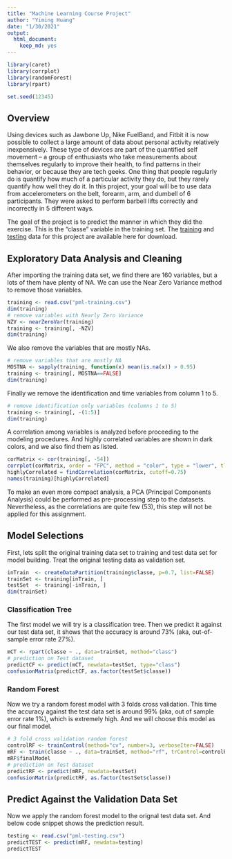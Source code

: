 ```yaml
---
title: "Machine Learning Course Project"
author: "Yiming Huang"
date: "1/30/2021"
output: 
  html_document: 
    keep_md: yes
---
```


```r
library(caret)
library(corrplot)
library(randomForest)
library(rpart)

set.seed(12345)
```

## Overview
Using devices such as Jawbone Up, Nike FuelBand, and Fitbit it is now possible to collect a large amount of data about personal activity relatively inexpensively. These type of devices are part of the quantified self movement – a group of enthusiasts who take measurements about themselves regularly to improve their health, to find patterns in their behavior, or because they are tech geeks. One thing that people regularly do is quantify how much of a particular activity they do, but they rarely quantify how well they do it. In this project, your goal will be to use data from accelerometers on the belt, forearm, arm, and dumbell of 6 participants. They were asked to perform barbell lifts correctly and incorrectly in 5 different ways.  

The goal of the project is to predict the manner in which they did the exercise. This is the "classe" variable in the training set. The [training](https://d396qusza40orc.cloudfront.net/predmachlearn/pml-training.csv) and [testing](https://d396qusza40orc.cloudfront.net/predmachlearn/pml-testing.csv) data for this project are available here for download.

## Exploratory Data Analysis and Cleaning 
After importing the training data set, we find there are 160 variables, but a lots of them have plenty of NA. We can use the Near Zero Variance method to remove those variables.

```r
training <- read.csv("pml-training.csv")
dim(training)
# remove variables with Nearly Zero Variance
NZV <- nearZeroVar(training)
training <- training[, -NZV]
dim(training)
```

We also remove the variables that are mostly NAs. 
```r
# remove variables that are mostly NA
MOSTNA <- sapply(training, function(x) mean(is.na(x)) > 0.95)
training <- training[, MOSTNA==FALSE]
dim(training)
```

Finally we remove the identification and time variables from column 1 to 5.
```r
# remove identification only variables (columns 1 to 5)
training <- training[, -(1:5)]
dim(training)
```

A correlation among variables is analyzed before proceeding to the modeling procedures. And highly correlated variables are shown in dark colors, and we also find them as listed. 
```r
corMatrix <- cor(training[, -54])
corrplot(corMatrix, order = "FPC", method = "color", type = "lower", tl.cex = 0.6, tl.col = rgb(0, 0, 0))
highlyCorrelated = findCorrelation(corMatrix, cutoff=0.75)
names(training)[highlyCorrelated]
```

To make an even more compact analysis, a PCA (Principal Components Analysis) could be performed as pre-processing step to the datasets. Nevertheless, as the correlations are quite few (53), this step will not be applied for this assignment.

## Model Selections
First, lets split the original training data set to training and test data set for model building. Treat the original testing data as validation set.
```r
inTrain  <- createDataPartition(training$classe, p=0.7, list=FALSE)
trainSet <- training[inTrain, ]
testSet  <- training[-inTrain, ]
dim(trainSet)
```

### Classification Tree
The first model we will try is a classification tree. Then we predict it against our test data set, it shows that the accuracy is around 73% (aka, out-of-sample error rate 27%). 
```r
mCT <- rpart(classe ~ ., data=trainSet, method="class")
# prediction on Test dataset
predictCF <- predict(mCT, newdata=testSet, type="class")
confusionMatrix(predictCF, as.factor(testSet$classe))
```

### Random Forest
Now we try a random forest model with 3 folds cross validation. This time the accuracy against the test data set is around 99% (aka, out of sample error rate 1%), which is extremely high. And we will choose this model as our final model.
```r
# 3 fold cross validation random forest
controlRF <- trainControl(method="cv", number=3, verboseIter=FALSE)
mRF <- train(classe ~ ., data=trainSet, method="rf", trControl=controlRF)
mRF$finalModel
# prediction on Test dataset
predictRF <- predict(mRF, newdata=testSet)
confusionMatrix(predictRF, as.factor(testSet$classe))
```

## Predict Against the Validation Data Set
Now we apply the random forest model to the orignal test data set. And below code snippet shows the prediction result.
```r
testing <- read.csv("pml-testing.csv")
predictTEST <- predict(mRF, newdata=testing)
predictTEST
```
